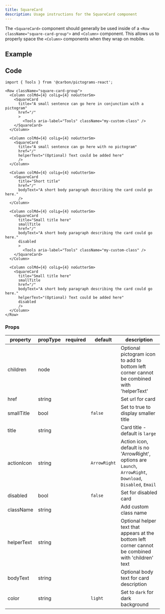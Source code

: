 ```yaml
---
title: SquareCard
description: Usage instructions for the SquareCard component
---
```



<PageDescription>

The `<SquareCard>` component should generally be used inside of a
`<Row className="square-card-group">` and `<Column>` component. This allows us to
properly space the `<Column>` components when they wrap on mobile.

</PageDescription>

## Example

<Row className="square-card-group">
<Column colMd={4} colLg={4} noGutterSm>
    <SquareCard
      title="A small sentence can go here in conjunction with a pictogram"
      href="/"
      >
      <Tools aria-label="Tools" className="my-custom-class" />
  </SquareCard>
  </Column>
<Column colMd={4} colLg={4} noGutterSm>
  <SquareCard
      title="A small sentence can go here with no pictogram"
      href="/"
      helperText="(Optional) Text could be added here"
      />
  </Column>
<Column colMd={4} colLg={4} noGutterSm>
  <SquareCard
      title="Short title"
      href="/"
      bodyText="A short body paragraph describing the card could go here."
      />
</Column>
<Column colMd={4} colLg={4} noGutterSm>
  <SquareCard
      title="Small title here"
      smallTitle
      href="/"
      bodyText="A short body paragraph describing the card could go here."
      disabled
      >
      <Tools aria-label="Tools" className="my-custom-class" />
  </SquareCard>
</Column>
<Column colMd={4} colLg={4} noGutterSm>
  <SquareCard
      title="Small title here"
      smallTitle
      href="/"
      bodyText="A short body paragraph describing the card could go here."
      helperText="(Optional) Text could be added here"
      disabled
      />
</Column>
</Row>

## Code

```mdx path=components/ImageCard/ImageCard.js src=https://github.com/carbon-design-system/gatsby-theme-carbon/tree/main/packages/gatsby-theme-carbon/src/components/ImageCard
import { Tools } from '@carbon/pictograms-react';

<Row className="square-card-group">
  <Column colMd={4} colLg={4} noGutterSm>
    <SquareCard
      title="A small sentence can go here in conjunction with a pictogram"
      href="/"
      >
        <Tools aria-label="Tools" className="my-custom-class" />
    </SquareCard>
  </Column>

  <Column colMd={4} colLg={4} noGutterSm>
    <SquareCard
      title="A small sentence can go here with no pictogram"
      href="/"
      helperText="(Optional) Text could be added here"
      />
  </Column>

  <Column colMd={4} colLg={4} noGutterSm>
    <SquareCard
      title="Short title"
      href="/"
      bodyText="A short body paragraph describing the card could go here."
      />
  </Column>

  <Column colMd={4} colLg={4} noGutterSm>
    <SquareCard
      title="Small title here"
      smallTitle
      href="/"
      bodyText="A short body paragraph describing the card could go here."
      disabled
      >
        <Tools aria-label="Tools" className="my-custom-class" />
    </SquareCard>
  </Column>
  
  <Column colMd={4} colLg={4} noGutterSm>
    <SquareCard
      title="Small title here"
      smallTitle
      href="/"
      bodyText="A short body paragraph describing the card could go here."
      helperText="(Optional) Text could be added here"
      disabled
      />
  </Column>
</Row>
```

### Props

| property      | propType | required | default     | description                                                                                                      |
| ------------- | -------- | -------- | ----------- | ---------------------------------------------------------------------------------------------------------------- |
| children      | node     |          |             | Optional pictogram icon to add to bottom left corner cannot be combined with 'helperText'                        |
| href          | string   |          |             | Set url for card                                                                                                 |
| smallTitle    | bool     |          | `false`     | Set to true to display smaller title                                                                             |
| title         | string   |          |             | Card title - default is `large`                                                                                  |
| actionIcon    | string   |          | `ArrowRight`| Action icon, default is no 'ArrowRight', options are `Launch`, `ArrowRight`, `Download`, `Disabled`, `Email`     |
| disabled      | bool     |          | `false`     | Set for disabled card                                                                                            |
| className     | string   |          |             | Add custom class name                                                                                            |
| helperText    | string   |          |             | Optional helper text that appears at the bottom left corner cannot be combined with 'children' text              |
| bodyText      | string   |          |             | Optional body text for card description                                                                          |
| color         | string   |          | `light`     | Set to `dark` for dark background                                                                                |